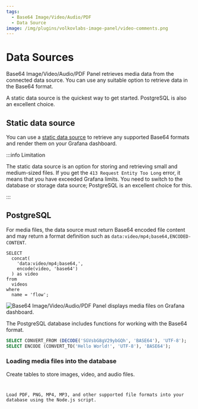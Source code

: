 ```yaml
---
tags:
  - Base64 Image/Video/Audio/PDF
  - Data Source
image: /img/plugins/volkovlabs-image-panel/video-comments.png
---
```



# Data Sources

Base64 Image/Video/Audio/PDF Panel retrieves media data from the connected data source. You can use any suitable option to retrieve data in the Base64 format.

A static data source is the quickest way to get started. PostgreSQL is also an excellent choice.

## Static data source

You can use a [static data source](/plugins/volkovlabs-static-datasource) to retrieve any supported Base64 formats and render them on your Grafana dashboard.

:::info Limitation

The static data source is an option for storing and retrieving small and medium-sized files. If you get the `413 Request Entity Too Long` error, it means that you have exceeded Grafana limits. You need to switch to the database or storage data source; PostgreSQL is an excellent choice for this.

:::

## PostgreSQL

For media files, the data source must return Base64 encoded file content and may return a format definition such as `data:video/mp4;base64,ENCODED-CONTENT`.

```
SELECT
  concat(
    'data:video/mp4;base64,',
    encode(video, 'base64')
  ) as video
from
  videos
where
  name = 'flow';
```

<Image
  title="Base64 Image/Video/Audio/PDF Panel displays media files on Grafana dashboard."
  src="/img/plugins/volkovlabs-image-panel/video-comments.png"
/>

The PostgreSQL database includes functions for working with the Base64 format.

```sql
SELECT CONVERT_FROM (DECODE('SGVsbG8gV29ybGQh', 'BASE64'), 'UTF-8');
SELECT ENCODE (CONVERT_TO('Hello World!', 'UTF-8'), 'BASE64');
```

### Loading media files into the database

Create tables to store images, video, and audio files.

<Code
  url="https://github.com/VolkovLabs/volkovlabs-image-panel/blob/main/postgres/data.sql"
  language="sql"
/>

Load PDF, PNG, MP4, MP3, and other supported file formats into your database using the Node.js script.

<Code
  url="https://github.com/VolkovLabs/volkovlabs-image-panel/blob/main/postgres/load.ts"
  language="js"
/>

